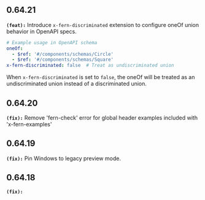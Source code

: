 ## 0.64.21
**`(feat):`** Introduce `x-fern-discriminated` extension to configure oneOf union behavior in OpenAPI specs.

```yaml
# Example usage in OpenAPI schema
oneOf:
  - $ref: '#/components/schemas/Circle'
  - $ref: '#/components/schemas/Square'
x-fern-discriminated: false  # Treat as undiscriminated union
```

When `x-fern-discriminated` is set to `false`, the oneOf will be treated as an undiscriminated union instead of a discriminated union.


## 0.64.20
**`(fix):`** Remove 'fern-check' error for global header examples included with 'x-fern-examples'


## 0.64.19
**`(fix):`** Pin Windows to legacy preview mode.


## 0.64.18
**`(fix):`** 

